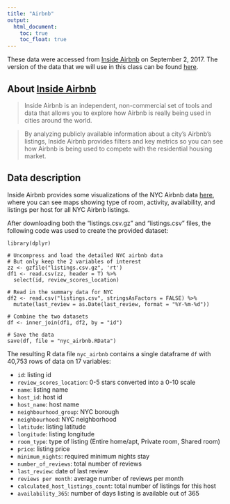 ---
title: "Airbnb"
output:
  html_document: 
    toc: true
    toc_float: true
---

These data were accessed from [Inside Airbnb](http://insideairbnb.com/get-the-data.html) on September 2, 2017. The version of the data that we will use in this class can be found [here](./data/nyc_airbnb.zip).


## About [Inside Airbnb](http://insideairbnb.com/about.html)

> Inside Airbnb is an independent, non-commercial set of tools and data that allows you to explore how Airbnb is really being used in cities around the world.

> By analyzing publicly available information about a city's Airbnb's listings, Inside Airbnb provides filters and key metrics so you can see how Airbnb is being used to compete with the residential housing market.


## Data description

Inside Airbnb provides some visualizations of the NYC Airbnb data [here](http://insideairbnb.com/new-york-city/), where you can see maps showing type of room, activity, availability, and listings per host for all NYC Airbnb listings.

After downloading both the "listings.csv.gz" and "listings.csv" files, the following code was used to create the provided dataset:

```
library(dplyr)

# Uncompress and load the detailed NYC airbnb data
# But only keep the 2 variables of interest
zz <- gzfile("listings.csv.gz", 'rt')   
df1 <- read.csv(zz, header = T) %>% 
  select(id, review_scores_location)

# Read in the summary data for NYC
df2 <- read.csv("listings.csv", stringsAsFactors = FALSE) %>% 
  mutate(last_review = as.Date(last_review, format = "%Y-%m-%d"))

# Combine the two datasets
df <- inner_join(df1, df2, by = "id")

# Save the data
save(df, file = "nyc_airbnb.RData")
```

The resulting R data file `nyc_airbnb` contains a single dataframe `df` with 40,753 rows of data on 17 variables:

- `id`: listing id
- `review_scores_location`: 0-5 stars converted into a 0-10 scale
- `name`: listing name
- `host_id`: host id 
- `host_name`: host name
- `neighbourhood_group`: NYC borough
- `neighbourhood`: NYC neighborhood
- `latitude`: listing latitude
- `longitude`: listing longitude
- `room_type`: type of listing (Entire home/apt, Private room, Shared room)
- `price`: listing price
- `minimum_nights`: required minimum nights stay
- `number_of_reviews`: total number of reviews
- `last_review`: date of last review
- `reviews per month`: average number of reviews per month
- `calculated_host_listings_count`: total number of listings for this host
- `availability_365`: number of days listing is available out of 365


